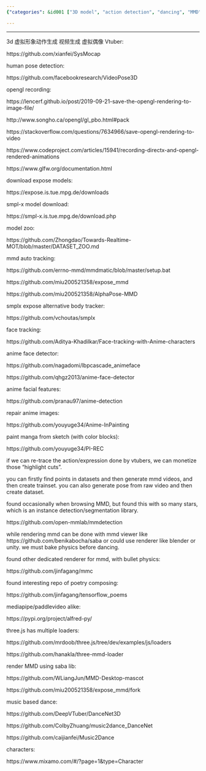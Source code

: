 ```yaml
---
{"categories": &id001 ["3D model", "action detection", "dancing", "MMD", "OpenMM", "pyjom", "video analysis", "video generator"], "category": "3D Avatar Creation", "date": "2022-04-21 17:58:04", "description": "This article discusses the use of MMDetection for creating 3D avatars with accurate human pose detection. It provides detailed explanations and GitHub resources to help readers implement this technique effectively.", "tags": *id001, "title": "MMDetection and MMD dancing"}

---
```


------

3d 虚拟形象动作生成 视频生成 虚拟偶像 Vtuber:

https://github.com/xianfei/SysMocap

human pose detection:

https://github.com/facebookresearch/VideoPose3D

opengl recording:

https://lencerf.github.io/post/2019-09-21-save-the-opengl-rendering-to-image-file/

http://www.songho.ca/opengl/gl_pbo.html#pack

https://stackoverflow.com/questions/7634966/save-opengl-rendering-to-video

https://www.codeproject.com/articles/15941/recording-directx-and-opengl-rendered-animations

https://www.glfw.org/documentation.html

download expose models:

https://expose.is.tue.mpg.de/downloads

smpl-x model download:

https://smpl-x.is.tue.mpg.de/download.php

model zoo:

https://github.com/Zhongdao/Towards-Realtime-MOT/blob/master/DATASET_ZOO.md

mmd auto tracking:

https://github.com/errno-mmd/mmdmatic/blob/master/setup.bat

https://github.com/miu200521358/expose_mmd

https://github.com/miu200521358/AlphaPose-MMD

smplx expose alternative body tracker:

https://github.com/vchoutas/smplx

face tracking:

https://github.com/Aditya-Khadilkar/Face-tracking-with-Anime-characters

anime face detector:

https://github.com/nagadomi/lbpcascade_animeface

https://github.com/qhgz2013/anime-face-detector

anime facial features:

https://github.com/pranau97/anime-detection

repair anime images:

https://github.com/youyuge34/Anime-InPainting

paint manga from sketch (with color blocks):

https://github.com/youyuge34/PI-REC

if we can re-trace the action/expression done by vtubers, we can monetize those "highlight cuts".

you can firstly find points in datasets and then generate mmd videos, and then create trainset. you can also generate pose from raw video and then create dataset.

found occasionally when browsing MMD, but found this with so many stars, which is an instance detection/segmentation library.

https://github.com/open-mmlab/mmdetection

while rendering mmd can be done with mmd viewer like https://github.com/benikabocha/saba or could use renderer like blender or unity. we must bake physics before dancing.

found other dedicated renderer for mmd, with bullet physics:

https://github.com/jinfagang/mmc

found interesting repo of poetry composing:

https://github.com/jinfagang/tensorflow_poems

mediapipe/paddlevideo alike:

https://pypi.org/project/alfred-py/

three.js has multiple loaders:

https://github.com/mrdoob/three.js/tree/dev/examples/js/loaders

https://github.com/hanakla/three-mmd-loader

render MMD using saba lib:

https://github.com/WLiangJun/MMD-Desktop-mascot

https://github.com/miu200521358/expose_mmd/fork

music based dance:

https://github.com/DeepVTuber/DanceNet3D

https://github.com/ColbyZhuang/music2dance_DanceNet

https://github.com/caijianfei/Music2Dance

characters:

https://www.mixamo.com/#/?page=1&type=Character

